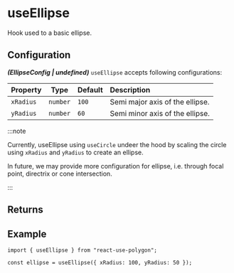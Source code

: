 ---
---


# useEllipse

Hook used to a basic ellipse.

<MyUsePolgon />

## Configuration

**_(EllipseConfig | undefined)_** `useEllipse` accepts following configurations:

| Property  |   Type   | Default | Description                     |
| :-------- | :------: | :------ | :------------------------------ |
| `xRadius` | `number` | `100`   | Semi major axis of the ellipse. |
| `yRadius` | `number` | `60`    | Semi minor axis of the ellipse. |

:::note

Currently, useEllipse using `useCircle` undeer the hood by scaling the circle using `xRadius` and `yRadius` to create an ellipse.

In future, we may provide more configuration for ellipse, i.e. through focal point, directrix or cone intersection.

:::

## Returns

<PrimitiveReturns configType="EllipseConfig" />

## Example

```tsx
import { useEllipse } from "react-use-polygon";

const ellipse = useEllipse({ xRadius: 100, yRadius: 50 });
```
